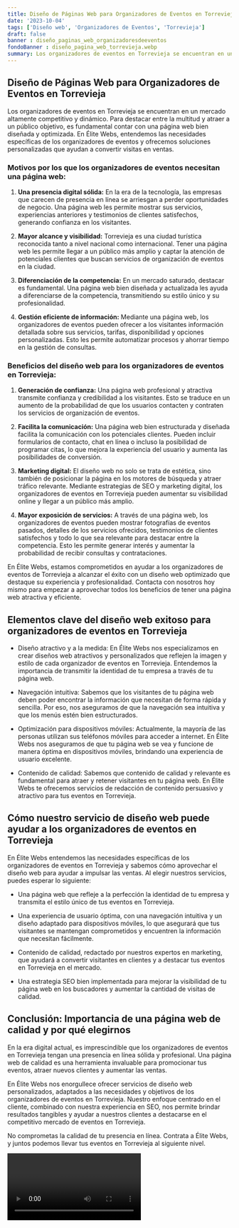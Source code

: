 ```yaml
---
title: Diseño de Páginas Web para Organizadores de Eventos en Torrevieja
date: '2023-10-04'
tags: ['Diseño web', 'Organizadores de Eventos', 'Torrevieja']
draft: false
banner : diseño_paginas_web_organizadoresdeeventos
fondoBanner : diseño_pagina_web_torrevieja.webp
summary: Los organizadores de eventos en Torrevieja se encuentran en un mercado altamente competitivo y dinámico. Para destacar entre la multitud y atraer a un público objetivo, es fundamental contar con una página web bien diseñada y optimizada. En Élite Webs, entendemos las necesidades específicas de los organizadores de eventos y ofrecemos soluciones personalizadas que ayudan a convertir visitas en ventas.
---
```


## Diseño de Páginas Web para Organizadores de Eventos en Torrevieja

Los organizadores de eventos en Torrevieja se encuentran en un mercado altamente competitivo y dinámico. Para destacar entre la multitud y atraer a un público objetivo, es fundamental contar con una página web bien diseñada y optimizada. En Élite Webs, entendemos las necesidades específicas de los organizadores de eventos y ofrecemos soluciones personalizadas que ayudan a convertir visitas en ventas.

### Motivos por los que los organizadores de eventos necesitan una página web:

1. **Una presencia digital sólida:** En la era de la tecnología, las empresas que carecen de presencia en línea se arriesgan a perder oportunidades de negocio. Una página web les permite mostrar sus servicios, experiencias anteriores y testimonios de clientes satisfechos, generando confianza en los visitantes.

2. **Mayor alcance y visibilidad:** Torrevieja es una ciudad turística reconocida tanto a nivel nacional como internacional. Tener una página web les permite llegar a un público más amplio y captar la atención de potenciales clientes que buscan servicios de organización de eventos en la ciudad.

3. **Diferenciación de la competencia:** En un mercado saturado, destacar es fundamental. Una página web bien diseñada y actualizada les ayuda a diferenciarse de la competencia, transmitiendo su estilo único y su profesionalidad.

4. **Gestión eficiente de información:** Mediante una página web, los organizadores de eventos pueden ofrecer a los visitantes información detallada sobre sus servicios, tarifas, disponibilidad y opciones personalizadas. Esto les permite automatizar procesos y ahorrar tiempo en la gestión de consultas.

### Beneficios del diseño web para los organizadores de eventos en Torrevieja:

1. **Generación de confianza:** Una página web profesional y atractiva transmite confianza y credibilidad a los visitantes. Esto se traduce en un aumento de la probabilidad de que los usuarios contacten y contraten los servicios de organización de eventos.

2. **Facilita la comunicación:** Una página web bien estructurada y diseñada facilita la comunicación con los potenciales clientes. Pueden incluir formularios de contacto, chat en línea o incluso la posibilidad de programar citas, lo que mejora la experiencia del usuario y aumenta las posibilidades de conversión.

3. **Marketing digital:** El diseño web no solo se trata de estética, sino también de posicionar la página en los motores de búsqueda y atraer tráfico relevante. Mediante estrategias de SEO y marketing digital, los organizadores de eventos en Torrevieja pueden aumentar su visibilidad online y llegar a un público más amplio.

4. **Mayor exposición de servicios:** A través de una página web, los organizadores de eventos pueden mostrar fotografías de eventos pasados, detalles de los servicios ofrecidos, testimonios de clientes satisfechos y todo lo que sea relevante para destacar entre la competencia. Esto les permite generar interés y aumentar la probabilidad de recibir consultas y contrataciones.

En Élite Webs, estamos comprometidos en ayudar a los organizadores de eventos de Torrevieja a alcanzar el éxito con un diseño web optimizado que destaque su experiencia y profesionalidad. Contacta con nosotros hoy mismo para empezar a aprovechar todos los beneficios de tener una página web atractiva y eficiente.

<GifSeo />

<Cta />

## Elementos clave del diseño web exitoso para organizadores de eventos en Torrevieja

- Diseño atractivo y a la medida: En Élite Webs nos especializamos en crear diseños web atractivos y personalizados que reflejen la imagen y estilo de cada organizador de eventos en Torrevieja. Entendemos la importancia de transmitir la identidad de tu empresa a través de tu página web.

- Navegación intuitiva: Sabemos que los visitantes de tu página web deben poder encontrar la información que necesitan de forma rápida y sencilla. Por eso, nos aseguramos de que la navegación sea intuitiva y que los menús estén bien estructurados.

- Optimización para dispositivos móviles: Actualmente, la mayoría de las personas utilizan sus teléfonos móviles para acceder a internet. En Élite Webs nos aseguramos de que tu página web se vea y funcione de manera óptima en dispositivos móviles, brindando una experiencia de usuario excelente.

- Contenido de calidad: Sabemos que contenido de calidad y relevante es fundamental para atraer y retener visitantes en tu página web. En Élite Webs te ofrecemos servicios de redacción de contenido persuasivo y atractivo para tus eventos en Torrevieja.

## Cómo nuestro servicio de diseño web puede ayudar a los organizadores de eventos en Torrevieja

En Élite Webs entendemos las necesidades específicas de los organizadores de eventos en Torrevieja y sabemos cómo aprovechar el diseño web para ayudar a impulsar las ventas. Al elegir nuestros servicios, puedes esperar lo siguiente:

- Una página web que refleje a la perfección la identidad de tu empresa y transmita el estilo único de tus eventos en Torrevieja.

- Una experiencia de usuario óptima, con una navegación intuitiva y un diseño adaptado para dispositivos móviles, lo que asegurará que tus visitantes se mantengan comprometidos y encuentren la información que necesitan fácilmente.

- Contenido de calidad, redactado por nuestros expertos en marketing, que ayudará a convertir visitantes en clientes y a destacar tus eventos en Torrevieja en el mercado.

- Una estrategia SEO bien implementada para mejorar la visibilidad de tu página web en los buscadores y aumentar la cantidad de visitas de calidad.

## Conclusión: Importancia de una página web de calidad y por qué elegirnos

En la era digital actual, es imprescindible que los organizadores de eventos en Torrevieja tengan una presencia en línea sólida y profesional. Una página web de calidad es una herramienta invaluable para promocionar tus eventos, atraer nuevos clientes y aumentar las ventas.

En Élite Webs nos enorgullece ofrecer servicios de diseño web personalizados, adaptados a las necesidades y objetivos de los organizadores de eventos en Torrevieja. Nuestro enfoque centrado en el cliente, combinado con nuestra experiencia en SEO, nos permite brindar resultados tangibles y ayudar a nuestros clientes a destacarse en el competitivo mercado de eventos en Torrevieja.

No comprometas la calidad de tu presencia en línea. Contrata a Élite Webs, y juntos podemos llevar tus eventos en Torrevieja al siguiente nivel.

<Video />

<CtaBot job='Organizadores de Eventos' city='Torrevieja'/>

<Gmaps query='Torrevieja+españa+maps' />